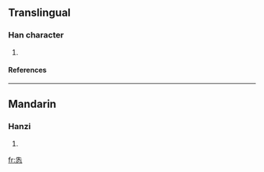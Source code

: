 ==Translingual==
===Han character===
{{Han char|rn=61|rad=心|as=05|sn=9|four=|canj=竹人心 (HOP), X竹人心 (XHOP)}}
# {{defn|Han|sort=心05}}
====References====
{{Han ref|kx=0381.180|dkj=10472|dj=0710.030|hdz=42280.090|uh=6023|ud=24611}}
----
==Mandarin==
===Hanzi===
{{cmn-hanzi|pin=[[yóu]] ([[you2]]), [[zōng]] ([[zong1]])|wg=yu<sup>2</sup>, tsung<sup>1</sup>}}
# {{defn|Mandarin}}

[[fr:怣]]